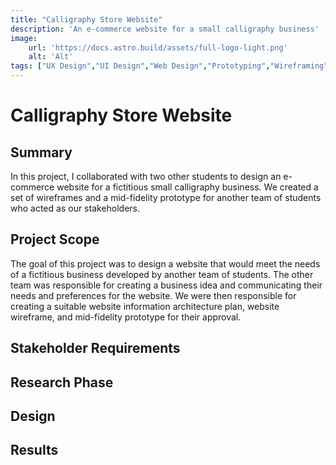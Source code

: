 ```yaml
---
title: "Calligraphy Store Website"
description: 'An e-commerce website for a small calligraphy business'
image: 
    url: 'https://docs.astro.build/assets/full-logo-light.png'
    alt: 'Alt'
tags: ["UX Design","UI Design","Web Design","Prototyping","Wireframing","Figma","Team Project","Academic Project"]
---
```

# Calligraphy Store Website

## Summary
In this project, I collaborated with two other students to design an e-commerce website for a fictitious small calligraphy business. We created a set of wireframes and a mid-fidelity prototype for another team of students who acted as our stakeholders.

## Project Scope
The goal of this project was to design a website that would meet the needs of a fictitious business developed by another team of students. The other team was responsible for creating a business idea and communicating their needs and preferences for the website. We were then responsible for creating a suitable website information architecture plan, website wireframe, and mid-fidelity prototype for their approval.

## Stakeholder Requirements

## Research Phase

## Design

## Results
